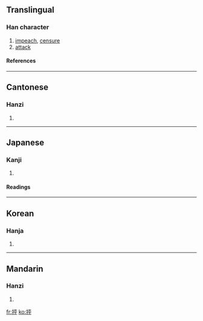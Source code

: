 ==Translingual==
===Han character===
{{Han char|rn=64|rad=手|as=05|sn=8|four=5104<sub>9</sub>|canj=手一火十 (QMFJ)}}
# [[impeach]], [[censure]]
# [[attack]]
====References====
{{Han ref|kx=0422.150|dkj=11905|dj=0770.130|hdz=31850.040|uh=62A8|ud=25256|bh=A9E1|bd=43489}}
----
==Cantonese==
===Hanzi===
{{yue-hanzi|jyut=|y=ping1}}
# {{defn|Cantonese}}
----
==Japanese==
===Kanji===
{{ja-kanji|grade=|rs=手05}}
# {{defn|Japanese}} 
====Readings====
{{ja-readings|on=[[ほう]] (hō), [[ひょう]] (hyō), [[びょう]] (byō)|kun=[[はじく]] (hajiku)}}
----
==Korean==
===Hanja===
{{ko-hanja|hangeul=평|eumhun=|rv=pyeong|mr=p'yŏng|y=phyeng}}
# {{defn|Korean}}
----
==Mandarin==
===Hanzi===
{{cmn-hanzi|pin=[[pēng]] ([[peng1]])|wg=p'eng<sup>1</sup>}}
# {{defn|Mandarin}}

[[fr:抨]]
[[ko:抨]]